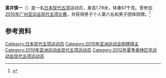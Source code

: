 '''富井慎一'''（{{bd|1980年|9月1日||}}）是一名[[日本|日本]][[现代五项|现代五项]]运动员，身高1.79米，体重67千克。曾参加[[2010年亚洲运动会|2010年广州亚运会]][[2010年亚洲运动会现代五项比赛|现代五项比赛]]，并获得男子个人第六名和男子团体铜牌。<ref>{{cite web|url=http://www.gz2010.cn/info/CHN_CHN/ZB/ZBB101A_MP@@@@@@@@@@@@@@@CHN_number=231478.html | language=zh-hans | title=富井慎一 - 简历  |publisher=2010年广州亚运会官方网站 |accessdate=2011-12-27 }}</ref>

== 参考资料 ==
<references />
{{DEFAULTSORT:Tomii Shinichi}}
[[Category:日本现代五项运动员|Category:日本现代五项运动员]]
[[Category:2010年亚洲运动会铜牌得主|Category:2010年亚洲运动会铜牌得主]]
[[Category:2010年亚洲运动会现代五项运动员|Category:2010年亚洲运动会现代五项运动员]]
[[Category:2012年夏季奥林匹克运动会现代五项运动员|Category:2012年夏季奥林匹克运动会现代五项运动员]]